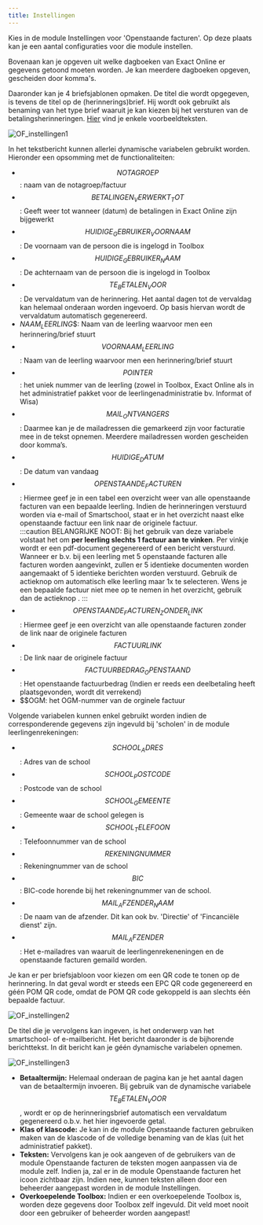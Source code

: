 ```yaml
---
title: Instellingen
---
```


Kies in de module Instellingen voor 'Openstaande facturen'. Op deze plaats kan je een aantal configuraties voor die module instellen. 

Bovenaan kan je opgeven uit welke dagboeken van Exact Online er gegevens getoond moeten worden. Je kan meerdere dagboeken opgeven, gescheiden door komma's. 

Daaronder kan je 4 briefsjablonen opmaken. De titel die wordt opgegeven, is tevens de titel op de (herinnerings)brief. Hij wordt ook gebruikt als benaming van het type brief waaruit je kan kiezen bij het versturen van de betalingsherinneringen. [Hier](/openstaande_facturen/voorbeeldteksten) vind je enkele voorbeeldteksten. 

![OF_instellingen1](./OF_instellingen1.jpg)

In het tekstbericht kunnen allerlei dynamische variabelen gebruikt worden. Hieronder een opsomming met de functionaliteiten:

- $$NOTAGROEP$$: naam van de notagroep/factuur 
- $$BETALINGEN_VERWERKT_TOT$$: Geeft weer tot wanneer (datum) de betalingen in Exact Online zijn bijgewerkt
- $$HUIDIGE_GEBRUIKER_VOORNAAM$$: De voornaam van de persoon die is ingelogd in Toolbox
- $$HUIDIGE_GEBRUIKER_NAAM$$: De achternaam van de persoon die is ingelogd in Toolbox
- $$TE_BETALEN_VOOR$$: De vervaldatum van de herinnering. Het aantal dagen tot de vervaldag kan helemaal onderaan worden ingevoerd. Op basis hiervan wordt de vervaldatum automatisch gegenereerd. 
- $NAAM_LEERLING$$: Naam van de leerling waarvoor men een herinnering/brief stuurt
- $$VOORNAAM_LEERLING$$: Naam van de leerling waarvoor men een herinnering/brief stuurt
- $$POINTER$$: het uniek nummer van de leerling (zowel in Toolbox, Exact Online als in het administratief pakket voor de leerlingenadministratie bv. Informat of Wisa)
- $$MAIL_ONTVANGERS$$: Daarmee kan je de mailadressen die gemarkeerd zijn voor facturatie mee in de tekst opnemen. Meerdere mailadressen worden gescheiden door komma’s. 
- $$HUIDIGE_DATUM$$: De datum van vandaag
- $$OPENSTAANDE_FACTUREN$$: Hiermee geef je in een tabel een overzicht weer van alle openstaande facturen van een bepaalde leerling. Indien de herinneringen verstuurd worden via e-mail of Smartschool, staat er in het overzicht naast elke openstaande factuur een link naar de originele factuur.  
:::caution
BELANGRIJKE NOOT:  Bij het gebruik van deze variabele volstaat het om **per leerling slechts 1 factuur aan te vinken**. Per vinkje wordt er een pdf-document gegenereerd of een bericht verstuurd. Wanneer er b.v. bij een leerling met 5 openstaande facturen alle facturen worden aangevinkt, zullen er 5 identieke documenten worden aangemaakt of 5 identieke berichten worden verstuurd. Gebruik de actieknop <LegacyAction img="select.png" text="Selecteer unieke leerlingen"/> om automatisch elke leerling maar 1x te selecteren. 
Wens je een bepaalde factuur niet mee op te nemen in het overzicht, gebruik dan de actieknop <LegacyAction img="noAccess.png" text="Niet verwerken"/>.
:::
- $$OPENSTAANDE_FACTUREN_ZONDER_LINK$$: Hiermee geef je een overzicht van alle openstaande facturen zonder de link naar de originele facturen
- $$FACTUURLINK$$: De link naar de originele factuur
- $$FACTUURBEDRAG_OPENSTAAND$$: Het openstaande factuurbedrag (Indien er reeds een deelbetaling heeft plaatsgevonden, wordt dit verrekend) 
- $$OGM: het OGM-nummer van de orginele factuur

Volgende variabelen kunnen enkel gebruikt worden indien de corresponderende gegevens zijn ingevuld bij 'scholen' in de module leerlingenrekeningen:

- $$SCHOOL_ADRES$$: Adres van de school
- $$SCHOOL_POSTCODE$$: Postcode van de school
- $$SCHOOL_GEMEENTE$$: Gemeente waar de school gelegen is
- $$SCHOOL_TELEFOON$$: Telefoonnummer van de school
- $$REKENINGNUMMER$$: Rekeningnummer van de school
- $$BIC$$: BIC-code horende bij het rekeningnummer van de school.
- $$MAIL_AFZENDER_NAAM$$: De naam van de afzender. Dit kan ook bv. 'Directie' of 'Fincanciële dienst' zijn.
- $$MAIL_AFZENDER$$: Het e-mailadres van waaruit de leerlingenrekeneningen en de openstaande facturen gemaild worden. 

Je kan er per briefsjabloon voor kiezen om een QR code te tonen op de herinnering. In dat geval wordt er steeds een EPC QR code gegenereerd en géén POM QR code, omdat de POM QR code gekoppeld is aan slechts één bepaalde factuur. 

![OF_instellingen2](./OF_instellingen2.jpg)

De titel die je vervolgens kan ingeven, is het onderwerp van het smartschool- of e-mailbericht. Het bericht daaronder is de bijhorende berichttekst. In dit bericht kan je géén dynamische variabelen opnemen.

![OF_instellingen3](./OF_instellingen3.PNG)

- **Betaaltermijn:** Helemaal onderaan de pagina kan je het aantal dagen van de betaaltermijn invoeren. Bij gebruik van de dynamische variabele $$TE_BETALEN_VOOR$$, wordt er op de herinneringsbrief automatisch een vervaldatum gegenereerd o.b.v. het hier ingevoerde getal. 
- **Klas of klascode:** Je kan in de module Openstaande facturen gebruiken maken van de klascode of de volledige benaming van de klas (uit het administratief pakket). 
-  **Teksten:** Vervolgens kan je ook aangeven of de gebruikers van de module Openstaande facturen de teksten mogen aanpassen via de module zelf. Indien ja, zal er in de module Openstaande facturen het icoon <LegacyAction img="configure.png" text="Teksten"/> zichtbaar zijn. Indien nee, kunnen teksten alleen door een beheerder aangepast worden in de module Instellingen.
- **Overkoepelende Toolbox:** Indien er een overkoepelende Toolbox is, worden deze gegevens door Toolbox zelf ingevuld. Dit veld moet nooit door een gebruiker of beheerder worden aangepast! 



